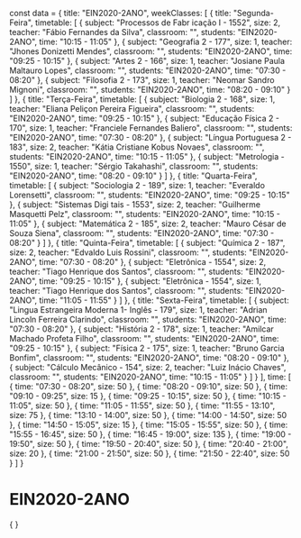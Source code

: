 const data = {
  title: "EIN2020-2ANO",
  weekClasses: [
    {
      title: "Segunda-Feira",
      timetable: [
        {
          subject: "Processos de Fabr icação I - 1552",
          size: 2,
          teacher: "Fábio Fernandes da Silva",
          classroom: "",
          students: "EIN2020-2ANO",
          time: "10:15 - 11:05"
        },
        {
          subject: "Geografia 2 - 177",
          size: 1,
          teacher: "Jhones Donizetti Mendes",
          classroom: "",
          students: "EIN2020-2ANO",
          time: "09:25 - 10:15"
        },
        {
          subject: "Artes 2 - 166",
          size: 1,
          teacher: "Josiane Paula Maltauro Lopes",
          classroom: "",
          students: "EIN2020-2ANO",
          time: "07:30 - 08:20"
        },
        {
          subject: "Filosofia 2 - 173",
          size: 1,
          teacher: "Neomar Sandro Mignoni",
          classroom: "",
          students: "EIN2020-2ANO",
          time: "08:20 - 09:10"
        }
      ]
    },
    {
      title: "Terça-Feira",
      timetable: [
        {
          subject: "Biologia 2 - 168",
          size: 1,
          teacher: "Eliana Peliçon Pereira Figueira",
          classroom: "",
          students: "EIN2020-2ANO",
          time: "09:25 - 10:15"
        },
        {
          subject: "Educação Física 2 - 170",
          size: 1,
          teacher: "Franciele Fernandes Baliero",
          classroom: "",
          students: "EIN2020-2ANO",
          time: "07:30 - 08:20"
        },
        {
          subject: "Língua Portuguesa 2 - 183",
          size: 2,
          teacher: "Kátia Cristiane Kobus Novaes",
          classroom: "",
          students: "EIN2020-2ANO",
          time: "10:15 - 11:05"
        },
        {
          subject: "Metrologia - 1550",
          size: 1,
          teacher: "Sérgio Takahashi",
          classroom: "",
          students: "EIN2020-2ANO",
          time: "08:20 - 09:10"
        }
      ]
    },
    {
      title: "Quarta-Feira",
      timetable: [
        {
          subject: "Sociologia 2 - 189",
          size: 1,
          teacher: "Everaldo Lorensetti",
          classroom: "",
          students: "EIN2020-2ANO",
          time: "09:25 - 10:15"
        },
        {
          subject: "Sistemas Digi tais - 1553",
          size: 2,
          teacher: "Guilherme Masquetti Pelz",
          classroom: "",
          students: "EIN2020-2ANO",
          time: "10:15 - 11:05"
        },
        {
          subject: "Matemática 2 - 185",
          size: 2,
          teacher: "Mauro César de Souza Siena",
          classroom: "",
          students: "EIN2020-2ANO",
          time: "07:30 - 08:20"
        }
      ]
    },
    {
      title: "Quinta-Feira",
      timetable: [
        {
          subject: "Química 2 - 187",
          size: 2,
          teacher: "Edvaldo Luis Rossini",
          classroom: "",
          students: "EIN2020-2ANO",
          time: "07:30 - 08:20"
        },
        {
          subject: "Eletrônica - 1554",
          size: 2,
          teacher: "Tiago Henrique dos Santos",
          classroom: "",
          students: "EIN2020-2ANO",
          time: "09:25 - 10:15"
        },
        {
          subject: "Eletrônica - 1554",
          size: 1,
          teacher: "Tiago Henrique dos Santos",
          classroom: "",
          students: "EIN2020-2ANO",
          time: "11:05 - 11:55"
        }
      ]
    },
    {
      title: "Sexta-Feira",
      timetable: [
        {
          subject: "Lingua Estrangeira Moderna 1- Inglês - 179",
          size: 1,
          teacher: "Adrian Lincoln Ferreira Clarindo",
          classroom: "",
          students: "EIN2020-2ANO",
          time: "07:30 - 08:20"
        },
        {
          subject: "História 2 - 178",
          size: 1,
          teacher: "Amilcar Machado Profeta Filho",
          classroom: "",
          students: "EIN2020-2ANO",
          time: "09:25 - 10:15"
        },
        {
          subject: "Física 2 - 175",
          size: 1,
          teacher: "Bruno Garcia Bonfim",
          classroom: "",
          students: "EIN2020-2ANO",
          time: "08:20 - 09:10"
        },
        {
          subject: "Cálculo Mecânico - 154",
          size: 2,
          teacher: "Luiz Inácio Chaves",
          classroom: "",
          students: "EIN2020-2ANO",
          time: "10:15 - 11:05"
        }
      ]
    }
  ],
  time: [
    {
      time: "07:30 - 08:20",
      size: 50
    },
    {
      time: "08:20 - 09:10",
      size: 50
    },
    {
      time: "09:10 - 09:25",
      size: 15
    },
    {
      time: "09:25 - 10:15",
      size: 50
    },
    {
      time: "10:15 - 11:05",
      size: 50
    },
    {
      time: "11:05 - 11:55",
      size: 50
    },
    {
      time: "11:55 - 13:10",
      size: 75
    },
    {
      time: "13:10 - 14:00",
      size: 50
    },
    {
      time: "14:00 - 14:50",
      size: 50
    },
    {
      time: "14:50 - 15:05",
      size: 15
    },
    {
      time: "15:05 - 15:55",
      size: 50
    },
    {
      time: "15:55 - 16:45",
      size: 50
    },
    {
      time: "16:45 - 19:00",
      size: 135
    },
    {
      time: "19:00 - 19:50",
      size: 50
    },
    {
      time: "19:50 - 20:40",
      size: 50
    },
    {
      time: "20:40 - 21:00",
      size: 20
    },
    {
      time: "21:00 - 21:50",
      size: 50
    },
    {
      time: "21:50 - 22:40",
      size: 50
    }
  ]
}

# EIN2020-2ANO

<div>
    {
        <Grid
            title={data.title} 
            weekClasses={data.weekClasses} 
            time={data.time}
        />
    }
</div>